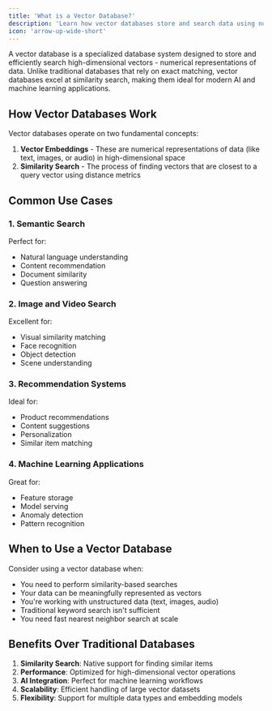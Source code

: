 ```yaml
---
title: 'What is a Vector Database?'
description: 'Learn how vector databases store and search data using numerical representations and similarity matching'
icon: 'arrow-up-wide-short'
---
```


A vector database is a specialized database system designed to store and efficiently search high-dimensional vectors - numerical representations of data. Unlike traditional databases that rely on exact matching, vector databases excel at similarity search, making them ideal for modern AI and machine learning applications.

## How Vector Databases Work

Vector databases operate on two fundamental concepts:

1. **Vector Embeddings** - These are numerical representations of data (like text, images, or audio) in high-dimensional space
2. **Similarity Search** - The process of finding vectors that are closest to a query vector using distance metrics


## Common Use Cases

### 1. Semantic Search
Perfect for:
- Natural language understanding
- Content recommendation
- Document similarity
- Question answering

### 2. Image and Video Search
Excellent for:
- Visual similarity matching
- Face recognition
- Object detection
- Scene understanding

### 3. Recommendation Systems
Ideal for:
- Product recommendations
- Content suggestions
- Personalization
- Similar item matching

### 4. Machine Learning Applications
Great for:
- Feature storage
- Model serving
- Anomaly detection
- Pattern recognition

## When to Use a Vector Database

Consider using a vector database when:

- You need to perform similarity-based searches
- Your data can be meaningfully represented as vectors
- You're working with unstructured data (text, images, audio)
- Traditional keyword search isn't sufficient
- You need fast nearest neighbor search at scale

## Benefits Over Traditional Databases

1. **Similarity Search**: Native support for finding similar items
2. **Performance**: Optimized for high-dimensional vector operations
3. **AI Integration**: Perfect for machine learning workflows
4. **Scalability**: Efficient handling of large vector datasets
5. **Flexibility**: Support for multiple data types and embedding models

